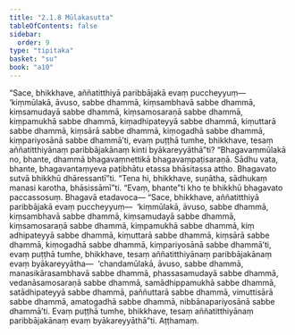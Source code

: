 ```yaml
---
title: "2.1.8 Mūlakasutta"
tableOfContents: false
sidebar:
  order: 9
type: "tipitaka"
basket: "su"
book: "a10"
---
```



<DynamicBreadcrumb />

<Division number="58" book="a10" bookNo="17" page="340">

<Paragraph number="421" book="a10">
“Sace, bhikkhave, aññatitthiyā paribbājakā evaṃ puccheyyuṃ—  ‘kiṃmūlakā, āvuso, sabbe dhammā, kiṃsambhavā sabbe dhammā, kiṃsamudayā sabbe dhammā, kiṃsamosaraṇā sabbe dhammā, kiṃpamukhā sabbe dhammā, kiṃadhipateyyā sabbe dhammā, kiṃuttarā sabbe dhammā, kiṃsārā sabbe dhammā, kiṃogadhā sabbe dhammā, kiṃpariyosānā sabbe dhammā’ti, evaṃ puṭṭhā tumhe, bhikkhave, tesaṃ aññatitthiyānaṃ paribbājakānaṃ kinti byākareyyāthā”ti? “Bhagavaṃmūlakā no, bhante, dhammā bhagavaṃnettikā bhagavaṃpaṭisaraṇā. Sādhu vata, bhante, bhagavantaṃyeva paṭibhātu etassa bhāsitassa attho. Bhagavato sutvā bhikkhū dhāressantī”ti.
</Paragraph>

<Paragraph number="422" book="a10">
“Tena hi, bhikkhave, suṇātha, sādhukaṃ manasi karotha, bhāsissāmī”ti. “Evaṃ, bhante”ti kho te bhikkhū bhagavato paccassosuṃ. Bhagavā etadavoca—
</Paragraph>

<Paragraph number="423" book="a10">
“Sace, bhikkhave, aññatitthiyā paribbājakā evaṃ puccheyyuṃ—  ‘kiṃmūlakā, āvuso, sabbe dhammā, kiṃsambhavā sabbe dhammā, kiṃsamudayā sabbe dhammā, kiṃsamosaraṇā sabbe dhammā, kiṃpamukhā sabbe dhammā, kiṃ adhipateyyā sabbe dhammā, kiṃuttarā sabbe dhammā, kiṃsārā sabbe dhammā, kiṃogadhā sabbe dhammā, kiṃpariyosānā sabbe dhammā’ti, evaṃ puṭṭhā tumhe, bhikkhave, tesaṃ aññatitthiyānaṃ paribbājakānaṃ evaṃ byākareyyātha—  ‘chandamūlakā, āvuso, sabbe dhammā, manasikārasambhavā sabbe dhammā, phassasamudayā sabbe dhammā, vedanāsamosaraṇā sabbe dhammā, samādhippamukhā sabbe dhammā, satādhipateyyā sabbe dhammā, paññuttarā sabbe dhammā, vimuttisārā sabbe dhammā, amatogadhā sabbe dhammā, nibbānapariyosānā sabbe dhammā’ti. Evaṃ puṭṭhā tumhe, bhikkhave, tesaṃ aññatitthiyānaṃ paribbājakānaṃ evaṃ byākareyyāthā”ti.

</Paragraph>
</Division>

<Paragraph number="424" type="center" book="a10">
Aṭṭhamaṃ.
</Paragraph>